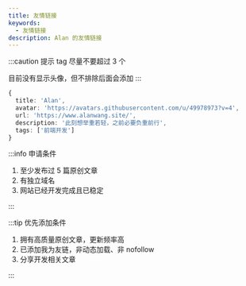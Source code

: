 ```yaml
---
title: 友情链接
keywords:
  - 友情链接
description: Alan 的友情链接
---
```



<FriendHeader />

<FriendCardList />

:::caution 提示
tag 尽量不要超过 3 个

目前没有显示头像，但不排除后面会添加
:::

```ts title=回复格式
{
  title: 'Alan',
  avatar: 'https://avatars.githubusercontent.com/u/49978973?v=4',
  url: 'https://www.alanwang.site/',
  description: '此刻想举重若轻，之前必要负重前行',
  tags: ['前端开发']
}
```

:::info 申请条件

1. 至少发布过 5 篇原创文章
2. 有独立域名
3. 网站已经开发完成且已稳定

:::

:::tip 优先添加条件

1. 拥有高质量原创文章，更新频率高
2. 已添加我为友链，非动态加载、非 nofollow
3. 分享开发相关文章

:::

<div id="comment-anchor" />

<Comment />

